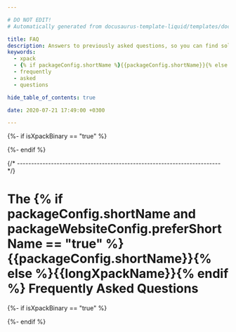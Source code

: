 ```yaml
---

# DO NOT EDIT!
# Automatically generated from docusaurus-template-liquid/templates/docusaurus.

title: FAQ
description: Answers to previously asked questions, so you can find solutions without having to ask again.
keywords:
  - xpack
  - {% if packageConfig.shortName %}{{packageConfig.shortName}}{% else %}{{packageName}}{% endif %}
  - frequently
  - asked
  - questions

hide_table_of_contents: true

date: 2020-07-21 17:49:00 +0300

---
```



{%- if isXpackBinary == "true" %}


{%- endif %}

{/* ------------------------------------------------------------------------ */}

# The {% if packageConfig.shortName and packageWebsiteConfig.preferShortName == "true" %}{{packageConfig.shortName}}{% else %}{{longXpackName}}{% endif %} Frequently Asked Questions

<ProjectContent />

{%- if isXpackBinary == "true" %}

<NixOs />

<FlatpackSnap />

{%- endif %}
